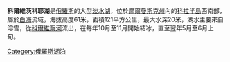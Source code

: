{{Infobox lake
 | lake_name = 科爾維茨科耶湖<br>Колвицкое озеро
 | image_lake = Колвицкое озеро.jpg
 | caption_lake = 
 | image_bathymetry = 
 | caption_bathymetry = 
 | location = [[科拉半島|科拉半島]]、[[摩爾曼斯克州|摩爾曼斯克州]]
 | coords = {{Coord|67.0767|N|33.4431|E|region:RU_type:waterbody|display=inline,title}}
 | type = 
 | inflow = 
 | outflow = [[科爾維察河|科爾維察河]]
 | catchment = 
 | basin_countries = {{RUS}}
 | length = 
 | width = 
 | area = 121 km²
 | depth = 
 | max-depth = 20 m
 | volume = 
 | residence_time = 
 | shore = 
 | elevation = 
 | islands = 
 | cities = 
 | frozen = 
}}
'''科爾維茨科耶湖'''是[[俄羅斯|俄羅斯]]的大型[[淡水湖|淡水湖]]，位於[[摩爾曼斯克州|摩爾曼斯克州]]內的[[科拉半島|科拉半島]]西南部，屬於[[白海|白海]]流域，海拔高度61米，面積121平方公里，最大水深20米，湖水主要來自溶雪，從[[科爾維察河|科爾維察河]]流出，在每年10月至11月開始結冰，直至翌年5月至6月上旬。


[[Category:俄羅斯湖泊|Category:俄羅斯湖泊]]

{{Russia-geo-stub}}